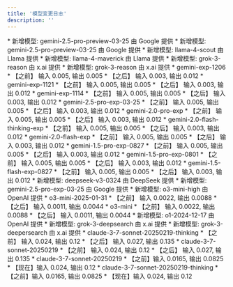 ```yaml
---
title: '模型变更日志'
description: ''
---
```


<Update label="2025-04-09">
* 新增模型: gemini-2.5-pro-preview-03-25 由 Google 提供
</Update>

<Update label="2025-04-08">
* 新增模型: gemini-2.5-pro-preview-03-25 由 Google 提供
</Update>

<Update label="2025-04-06">
* 新增模型: llama-4-scout 由 Llama 提供
* 新增模型: llama-4-maverick 由 Llama 提供
* 新增模型: grok-3-reason 由 x.ai 提供
</Update>

<Update label="2025-04-06">
* 新增模型: grok-3-reason 由 x.ai 提供
</Update>

<Update label="2025-03-26">
* gemini-exp-1206
  * 【之前】 输入 0.005, 输出 0.005
  * 【之后】 输入 0.003, 输出 0.012
* gemini-exp-1121
  * 【之前】 输入 0.005, 输出 0.005
  * 【之后】 输入 0.003, 输出 0.012
* gemini-exp-1114
  * 【之前】 输入 0.005, 输出 0.005
  * 【之后】 输入 0.003, 输出 0.012
* gemini-2.5-pro-exp-03-25
  * 【之前】 输入 0.005, 输出 0.005
  * 【之后】 输入 0.003, 输出 0.012
* gemini-2.0-pro-exp
  * 【之前】 输入 0.005, 输出 0.005
  * 【之后】 输入 0.003, 输出 0.012
* gemini-2.0-flash-thinking-exp
  * 【之前】 输入 0.005, 输出 0.005
  * 【之后】 输入 0.003, 输出 0.012
* gemini-2.0-flash-exp
  * 【之前】 输入 0.005, 输出 0.005
  * 【之后】 输入 0.003, 输出 0.012
* gemini-1.5-pro-exp-0827
  * 【之前】 输入 0.005, 输出 0.005
  * 【之后】 输入 0.003, 输出 0.012
* gemini-1.5-pro-exp-0801
  * 【之前】 输入 0.005, 输出 0.005
  * 【之后】 输入 0.003, 输出 0.012
* gemini-1.5-flash-exp-0827
  * 【之前】 输入 0.005, 输出 0.005
  * 【之后】 输入 0.003, 输出 0.012
</Update>

<Update label="2025-03-26">
* 新增模型: deepseek-v3-0324 由 DeepSeek 提供
* 新增模型: gemini-2.5-pro-exp-03-25 由 Google 提供
</Update>

<Update label="2025-03-24">
* 新增模型: o3-mini-high 由 OpenAI 提供
* o3-mini-2025-01-31
  * 【之前】 输入 0.0022, 输出 0.0088
  * 【之后】 输入 0.0011, 输出 0.0044
</Update>

<Update label="2025-03-24">
* o3-mini
  * 【之前】 输入 0.0022, 输出 0.0088
  * 【之后】 输入 0.0011, 输出 0.0044
</Update>

<Update label="2025-03-24">
* 新增模型: o1-2024-12-17 由 OpenAI 提供
</Update>

<Update label="2025-03-21">
* 新增模型: grok-3-deepsearch 由 x.ai 提供
* 新增模型: grok-3-deepersearch 由 x.ai 提供
</Update>

<Update label="2025-03-17">
* claude-3-7-sonnet-20250219-thinking
  * 【之前】 输入 0.024, 输出 0.12
  * 【之后】 输入 0.027, 输出 0.135
* claude-3-7-sonnet-20250219
  * 【之前】 输入 0.024, 输出 0.12
  * 【之后】 输入 0.027, 输出 0.135
</Update>

<Update label="2025-03-14">
* claude-3-7-sonnet-20250219
  * 【之前】输入 0.0165, 输出 0.0825
  * 【现在】输入 0.024, 输出 0.12 
* claude-3-7-sonnet-20250219-thinking
  * 【之前】输入 0.0165, 输出 0.0825
  * 【现在】输入 0.024, 输出 0.12
</Update>
